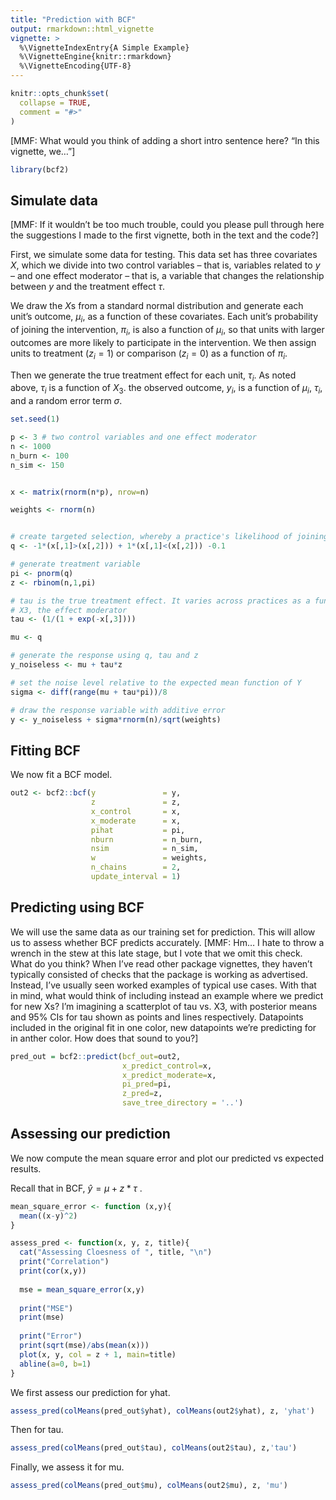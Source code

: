 ```yaml
---
title: "Prediction with BCF"
output: rmarkdown::html_vignette
vignette: >
  %\VignetteIndexEntry{A Simple Example}
  %\VignetteEngine{knitr::rmarkdown}
  %\VignetteEncoding{UTF-8}
---
```


```r
knitr::opts_chunk$set(
  collapse = TRUE,
  comment = "#>"
)
```

[MMF: What would you think of adding a short intro sentence here? "In this vignette, we..."]

```r
library(bcf2)
```

## Simulate data

[MMF: If it wouldn't be too much trouble, could you please pull through here the suggestions I made to the first vignette, both in the text and the code?]

First, we simulate some data for testing.  This data set has three covariates $X$, which we divide into two control variables -- that is, variables related to $y$ -- and one effect moderator -- that is, a variable that changes the relationship between $y$ and the treatment effect $\tau$.

We draw the $X$s from a standard normal distribution and generate each unit's outcome, $\mu_i$, as a function of these covariates.  Each unit's probability of joining the intervention, $\pi_i$, is also a function of $\mu_i$, so that units with larger outcomes are more likely to participate in the intervention.  We then assign units to treatment ($z_i = 1$) or comparison ($z_i = 0$) as a function of $\pi_i$.

Then we generate the true treatment effect for each unit, $\tau_i$.  As noted above, $\tau_i$ is a function of $X_3$.  the observed outcome, $y_i$, is a function of $\mu_i$, $\tau_i$, and a random error term $\sigma$.

```r
set.seed(1)

p <- 3 # two control variables and one effect moderator
n <- 1000
n_burn <- 100
n_sim <- 150


x <- matrix(rnorm(n*p), nrow=n)

weights <- rnorm(n)


# create targeted selection, whereby a practice's likelihood of joining the intervention (pi) is related to their expected outcome (mu)
q <- -1*(x[,1]>(x[,2])) + 1*(x[,1]<(x[,2])) -0.1

# generate treatment variable
pi <- pnorm(q)
z <- rbinom(n,1,pi)

# tau is the true treatment effect. It varies across practices as a function of
# X3, the effect moderator
tau <- (1/(1 + exp(-x[,3])))

mu <- q

# generate the response using q, tau and z
y_noiseless <- mu + tau*z

# set the noise level relative to the expected mean function of Y
sigma <- diff(range(mu + tau*pi))/8

# draw the response variable with additive error
y <- y_noiseless + sigma*rnorm(n)/sqrt(weights)
```

## Fitting BCF

We now fit a BCF model. 

```r
out2 <- bcf2::bcf(y               = y,
                  z               = z,
                  x_control       = x,
                  x_moderate      = x,
                  pihat           = pi,
                  nburn           = n_burn,
                  nsim            = n_sim,
                  w               = weights,
                  n_chains        = 2,
                  update_interval = 1)
```



## Predicting using BCF

We will use the same data as our training set for prediction. This will allow us to assess whether BCF predicts accurately. [MMF: Hm... I hate to throw a wrench in the stew at this late stage, but I  vote that we omit this check. What do you think? When I've read other package vignettes, they haven't typically consisted of checks that the package is working as advertised. Instead, I've usually seen worked examples of typical use cases. With that in mind, what would think of including instead an example where we predict for new Xs? I'm imagining a scatterplot of tau vs. X3, with posterior means and 95% CIs for tau shown as points and lines respectively. Datapoints included in the original fit in one color, new datapoints we're predicting for in anther color. How does that sound to you?]

```r
pred_out = bcf2::predict(bcf_out=out2,
                         x_predict_control=x,
                         x_predict_moderate=x,
                         pi_pred=pi,
                         z_pred=z,
                         save_tree_directory = '..')
```

## Assessing our prediction

We now compute the mean square error and plot our predicted vs expected results.

Recall that in BCF, $\hat{y} = \mu + z*\tau$ .

```r
mean_square_error <- function (x,y){
  mean((x-y)^2)
}

assess_pred <- function(x, y, z, title){
  cat("Assessing Cloesness of ", title, "\n")
  print("Correlation")
  print(cor(x,y))
  
  mse = mean_square_error(x,y)
  
  print("MSE")
  print(mse)
  
  print("Error")
  print(sqrt(mse)/abs(mean(x)))
  plot(x, y, col = z + 1, main=title)
  abline(a=0, b=1)
}
```

We first assess our prediction for yhat.

```r
assess_pred(colMeans(pred_out$yhat), colMeans(out2$yhat), z, 'yhat')
```

Then for tau.

```r
assess_pred(colMeans(pred_out$tau), colMeans(out2$tau), z,'tau')
```

Finally, we assess it for mu.

```r
assess_pred(colMeans(pred_out$mu), colMeans(out2$mu), z, 'mu')
```
